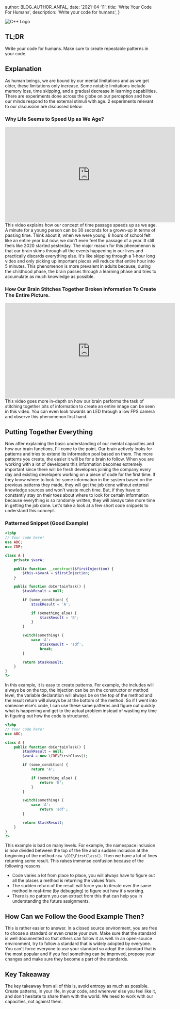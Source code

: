 
  author: BLOG_AUTHOR_ANFAL,
  date: '2021-04-11',
  title: 'Write Your Code For Humans',
  description: 'Write your code for humans',
}


<Image
  loader={cloudflareLoader}
  src='blog/2021-04-11-write-your-code-for-humans/intelligent-brain.png'
  width={1000}
  height={1000}
  alt="C++ Logo"
/>

## TL;DR
Write your code for humans. Make sure to create repeatable patterns in your code.

## Explanation
As human beings, we are bound by our mental limitations and as we get older, these limitations only increase. Some notable limitations include memory loss, time skipping, and a gradual decrease in learning capabilities.
There are experiments done across the globe on our perception and how our minds respond to the external stimuli with age. 2 experiments relevant to our discussion are discussed below.

### Why Life Seems to Speed Up as We Age?
<div className="text-center">
  <iframe className="mx-auto" width="560" height="315" src="https://www.youtube.com/embed/aIx2N-viNwY" title="YouTube video player" frameBorder="0" allow="accelerometer; autoplay; clipboard-write; encrypted-media; gyroscope; picture-in-picture" allowFullScreen></iframe>
</div>
This video explains how our concept of time passage speeds up as we age. A minute for a young person can be 30 seconds for a grown-up in terms of passing time. Think about it, when we were young, 8 hours of school felt like an entire year but now, we don't even feel the passage of a year. It still feels like 2020 started yesterday.
The major reason for this phenomenon is that our brain skims through all the events happening in our lives and practically discards everything else. It's like skipping through a 1-hour long video and only picking up important pieces will reduce that entire hour into 5 minutes. This phenomenon is more prevalent in adults because, during the childhood phase, the brain passes through a learning phase and tries to accumulate as much knowledge as possible.

### How Our Brain Stitches Together Broken Information To Create The Entire Picture.
<div className="text-center">
  <iframe className="mx-auto" width="560" height="315" src="https://www.youtube.com/embed/_FlV6pgwlrk" title="YouTube video player" frameBorder="0" allow="accelerometer; autoplay; clipboard-write; encrypted-media; gyroscope; picture-in-picture" allowFullScreen></iframe>
</div>
This video goes more in-depth on how our brain performs the task of stitching together bits of information to create an entire image can be seen in this video. You can even look towards an LED through a low FPS camera and observe this phenomenon first hand.

## Putting Together Everything
Now after explaining the basic understanding of our mental capacities and how our brain functions, I'll come to the point.
Our brain actively looks for patterns and tries to extend its information pool based on them. The more patterns you create, the easier it will be for a brain to follow.
When you are working with a lot of developers this information becomes extremely important since there will be fresh developers joining the company every day and existing developers working on a piece of code for the first time. If they know where to look for some information in the system based on the previous patterns they made, they will get the job done without external knowledge sources and won't waste much time. But, if they have to constantly stay on their toes about where to look for certain information because everything is so randomly written, they will always take more time in getting the job done.
Let's take a look at a few short code snippets to understand this concept.

### Patterned Snippet (Good Example)
```php
<?php
// Your code here!
use ABC;
use CDE;

class A {
    private $varA;

    public function __construct($firstInjection) {
        $this->$varA = $firstInjection;
    }

    public function doCertainTask() {
        $taskResult = null;

        if (some_condition) {
            $taskResult = 'A';

            if (something_else) {
                $taskResult = 'B';
            }
        }

        switch(something) {
            case 'A':
                $taskResult = 'sdf';
                break;
        }

        return $taskResult;
    }
}
?>
```

In this example, it is easy to create patterns. For example, the includes will always be on the top, the injection can be on the constructor or method level, the variable declaration will always be on the top of the method and the result return will always be at the bottom of the method. So if I went into someone else's code, I can use these same patterns and figure out quickly what is happening and get to the actual problem instead of wasting my time in figuring out how the code is structured.

```php
<?php
// Your code here!
use ABC;

class A {
    public function doCertainTask() {
        $taskResult = null;
        $varA = new \CDE\FirstClass();

        if (some_condition) {
            return 'A';

            if (something_else) {
                return 'B';
            }
        }

        switch(something) {
            case 'A':
                return 'sdf';
        }

        return $taskResult;
    }
}
?>
```

This example is bad on many levels. For example, the namespace inclusion is now divided between the top of the file and a sudden inclusion at the beginning of the method `new \CDE\FirstClass()`. Then we have a lot of lines returning some result. This raises immense confusion because of the following reasons.

- Code varies a lot from place to place, you will always have to figure out all the places a method is returning the values from.
- The sudden return of the result will force you to iterate over the same method in real-time (by debugging) to figure out how it's working.
- There is no pattern you can extract from this that can help you in understanding the future assignments.

## How Can we Follow the Good Example Then?
This is rather easier to answer. In a closed source environment, you are free to choose a standard or even create your own. Make sure that the standard is well documented so that others can follow it as well. In an open-source environment, try to follow a standard that is widely adopted by everyone. You can't force everyone to use your standard so adopt the standard that is the most popular and if you feel something can be improved, propose your changes and make sure they become a part of the standards.

## Key Takeaway
The key takeaway from all of this is, avoid entropy as much as possible. Create patterns, in your life, in your code, and wherever else you feel like it, and don't hesitate to share them with the world. We need to work with our capacities, not against them.
